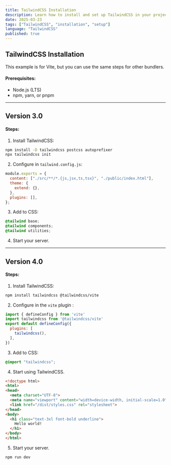 ```yaml
---
title: TailwindCSS Installation
description: Learn how to install and set up TailwindCSS in your project
date: 2025-03-23
tags: ["TailwindCSS", "installation", "setup"]
language: "TailwindCSS"
published: true
---
```


## TailwindCSS Installation
This example is for Vite, but you can use the same steps for other bundlers.
#### Prerequisites:
- Node.js (LTS)
- npm, yarn, or pnpm

---
## Version 3.0
#### Steps:
1. Install TailwindCSS:
```bash
npm install -D tailwindcss postcss autoprefixer
npx tailwindcss init
   ```
2. Configure in `tailwind.config.js`:
```js showLineNumbers
module.exports = {
  content: ["./src/**/*.{js,jsx,ts,tsx}", "./public/index.html"],
  theme: {
    extend: {},
  },
  plugins: [],
};
   ```
3. Add to CSS:
```css showLineNumbers title="index.css"
@tailwind base;
@tailwind components;
@tailwind utilities;
   ```
4. Start your server.

---
## Version 4.0
#### Steps:
1. Install TailwindCSS:
```bash
npm install tailwindcss @tailwindcss/vite
```
2. Configure in the `vite` plugin :
```js showLineNumbers title="vite.config.ts"
import { defineConfig } from 'vite'
import tailwindcss from '@tailwindcss/vite'
export default defineConfig({
  plugins: [
    tailwindcss(),
  ],
})
```
3. Add to CSS:
```css showLineNumbers title="index.css"
@import "tailwindcss";
```

4. Start using TailwindCSS.
```html title="index.html"
<!doctype html>
<html>
<head>
  <meta charset="UTF-8">
  <meta name="viewport" content="width=device-width, initial-scale=1.0">
  <link href="/dist/styles.css" rel="stylesheet">
</head>
<body>
  <h1 class="text-3xl font-bold underline">
    Hello world!
  </h1>
</body>
</html>
```
5. Start your server.
```bash
npm run dev
```